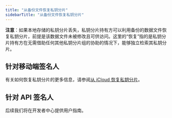 ```yaml
---
title: "从备份文件恢复私钥分片"
sidebarTitle: "从备份文件恢复私钥分片"
---
```


**注意**：如果本地存储的私钥分片丢失，私钥分片持有方可以利用备份的数据文件恢复私钥分片，前提是该数据文件未被修改且可供访问。这里的“恢复”指的是私钥分片持有方在无需借助任何其他私钥分片组的协助的情况下，能够独立检索其私钥分片。

## 针对移动端签名人

有关如何恢复私钥分片的更多信息，请参阅[从 iCloud 恢复私钥分片](/cn/guard/restore-key-shares-from-icloud)。

## 针对 API 签名人

后续我们将在开发者中心提供用户指南。